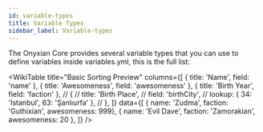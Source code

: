 ```yaml
---
id: variable-types
title: Variable Types
sidebar_label: Variable-types
---
```


The Onyxian Core provides several variable types that you can use to define variables inside variables.yml, this is the full list:

<WikiTable
title="Basic Sorting Preview"
columns={[
    { title: 'Name', field: 'name' },
    { title: 'Awesomeness', field: 'awesomeness' },
    { title: 'Birth Year', field: 'faction' },
    // {
    //     title: 'Birth Place',
    //     field: 'birthCity',
    //     lookup: { 34: 'İstanbul', 63: 'Şanlıurfa' },
    // },
]}
data={[
    { name: 'Zudma', faction: 'Guthixian', awesomeness: 999},
    { name: 'Evil Dave', faction: 'Zamorakian', awesomeness: 20 },
]} />